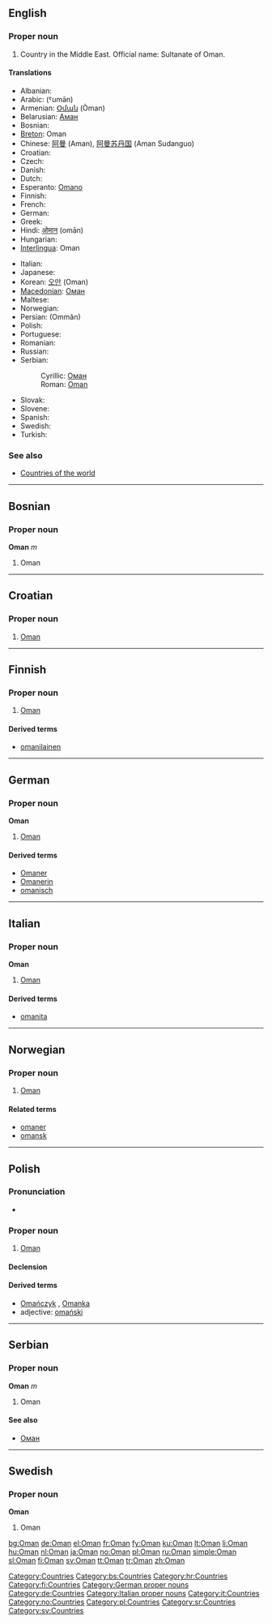 {{also|oman}}
==English==
{{wikipedia}}

===Proper noun===
{{en-proper noun}}

# Country in the Middle East. Official name: Sultanate of Oman.

====Translations====
{{trans-top|Country in the Middle East}}
* Albanian: {{t-|sq|Omani|xs=Albanian}}
* Arabic: {{Arab|[[عمان|عُمَان]]}} (ˤumān) {{f}}
* Armenian: [[Օման]] (Òman)
* Belarusian: [[Аман]] {{m}}
* Bosnian: {{t-|bs|Oman|m}}
* [[Breton]]: Oman
* Chinese: [[阿曼]] (Aman), [[阿曼苏丹国]] (Aman Sudanguo)
* Croatian: {{t-|hr|Oman|m}}
* Czech: {{t-|cs|Omán|m}}
* Danish: {{t-|da|Oman}}
* Dutch: {{t+|nl|Oman}}
* Esperanto: [[Omano]]
* Finnish: {{t+|fi|Oman}}
* French: {{t+|fr|Oman|m}}
* German: {{t+|de|Oman}}
* Greek: {{t+|el|Ομάν|n|tr=Omán|sc=Grek}}
* Hindi: [[ओमान]] (omān)
* Hungarian: {{t+|hu|Omán}}
* [[Interlingua]]: Oman
{{trans-mid}}
* Italian: {{t-|it|Oman|m}}
* Japanese: {{t-|ja|オマーン|tr=Omān|sc=Jpan}}
* Korean: [[오만]] (Oman)
* [[Macedonian]]: [[Оман]] {{m}}
* Maltese: {{t-|mt|Oman|xs=Maltese}}
* Norwegian: {{t+|no|Oman}}
* Persian: {{fa-Arab|[[عمان]]}} (Ommân)
* Polish: {{t+|pl|Oman}}
* Portuguese: {{t+|pt|Omã}}
* Romanian: {{t-|ro|Oman|n}}
* Russian: {{t-|ru|Оман|sc=Cyrl}}
* Serbian:
*: Cyrillic: [[Оман#Serbian|Оман]] {{m}}
*: Roman: [[Oman#Serbian|Oman]] {{m}}
* Slovak: {{t-|sk|Omán|m}}
* Slovene: {{t+|sl|Oman|m}}
* Spanish: {{t+|es|Omán}}
* Swedish: {{t+|sv|Oman}}
* Turkish: {{t+|tr|Umman}}
{{trans-bottom}}

===See also===
* [[Appendix:Countries of the world|Countries of the world]]

[[Category:Countries]]

----

==Bosnian==

===Proper noun===
'''Oman''' ''m''

# Oman

[[Category:bs:Countries]]

----

==Croatian==

===Proper noun===
{{infl|hr|proper noun|g=m}}

# [[#English|Oman]]

[[Category:hr:Countries]]

----

==Finnish==
{{wikipedia|lang=fi}}

===Proper noun===
{{fi-noun|proper=true}}

# [[#English|Oman]]

====Derived terms====
* [[omanilainen]]

[[Category:fi:Countries]]

----

==German==
{{wikipedia|lang=de}}

===Proper noun===
'''Oman''' {{n}}

# [[#English|Oman]]

====Derived terms====
* [[Omaner]]
* [[Omanerin]]
* [[omanisch]]

[[Category:German proper nouns]]
[[Category:de:Countries]]

----

==Italian==
{{wikipedia|lang=it}}

===Proper noun===
'''Oman''' {{m}}

# [[#English|Oman]]

====Derived terms====
* [[omanita]]

[[Category:Italian proper nouns]]
[[Category:it:Countries]]

----

==Norwegian==

===Proper noun===
{{infl|no|proper noun}}

# [[#English|Oman]]

====Related terms====
* [[omaner]]
* [[omansk]]

[[Category:no:Countries]]

----

==Polish==

===Pronunciation===
* {{IPA|/ˈɔman/|lang=pl}}

===Proper noun===
{{infl|pl|proper noun|g=m}}

# [[#English|Oman]]

====Declension====
{{pl-decl-noun-sing
|Oman
|Omanu
|Omanowi
|Oman
|Omanem
|Omanie
|Omanie
}}

====Derived terms====
* [[Omańczyk]] {{m}}, [[Omanka]] {{f}}
* adjective: [[omański]]

[[Category:pl:Countries]]

----

==Serbian==

===Proper noun===
'''Oman''' ''m''

# Oman

====See also====
* [[Оман#Serbian|Оман]]

[[Category:sr:Countries]]

----

==Swedish==

===Proper noun===
'''Oman'''

# Oman

[[Category:sv:Countries]]

[[bg:Oman]]
[[de:Oman]]
[[el:Oman]]
[[fr:Oman]]
[[fy:Oman]]
[[ku:Oman]]
[[lt:Oman]]
[[li:Oman]]
[[hu:Oman]]
[[nl:Oman]]
[[ja:Oman]]
[[no:Oman]]
[[pl:Oman]]
[[ru:Oman]]
[[simple:Oman]]
[[sl:Oman]]
[[fi:Oman]]
[[sv:Oman]]
[[tt:Oman]]
[[tr:Oman]]
[[zh:Oman]]